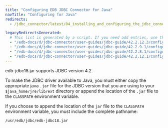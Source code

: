 ```yaml
---
title: "Configuring EDB JDBC Connector for Java"
navTitle: "Configuring for Java"
redirects:
  - /jdbc_connector/latest/04_installing_and_configuring_the_jdbc_connector/05_configuring_the_advanced_server_jdbc_connector/

legacyRedirectsGenerated:
  # This list is generated by a script. If you need add entries, use the `legacyRedirects` key.
  - "/edb-docs/d/jdbc-connector/user-guides/jdbc-guide/42.2.12.3/configuring_the_advanced_server_jdbc_connector.html"
  - "/edb-docs/d/jdbc-connector/user-guides/jdbc-guide/42.2.9.1/configuring_the_advanced_server_jdbc_connector.html"
  - "/edb-docs/d/jdbc-connector/user-guides/jdbc-guide/42.2.8.1/configuring_the_advanced_server_jdbc_connector.html"
  - "/edb-docs/d/jdbc-connector/user-guides/jdbc-guide/42.2.12.1/configuring_the_advanced_server_jdbc_connector.html"
---
```


<div id="configuring_the_advanced_server_jdbc_connector" class="registered_link"></div>

edb-jdbc18.jar supports JDBC version 4.2.

To make the JDBC driver available to Java, you must either copy the appropriate java `.jar` file for the JDBC version that you are using to your `$java_home/jre/lib/ext` directory or append the location of the `.jar` file to the `CLASSPATH` environment variable.

If you choose to append the location of the `jar` file to the `CLASSPATH` environment variable, you must include the complete pathname:

 `/usr/edb/jdbc/edb-jdbc18.jar`
